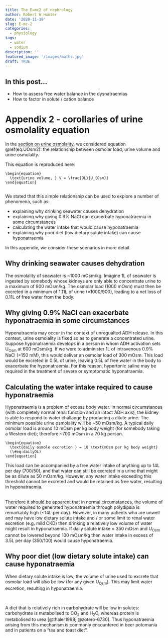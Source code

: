 ```yaml
---
title: The E=mc2 of nephrology
author: Robert W Hunter
date: '2020-11-19'
slug: E-mc-2
categories:
  - physiology
tags:
  - water
  - sodium
description: ''
featured_image: '/images/maths.jpg'
draft: TRUE
---
```


## In this post...

- How to assess free water balance in the dysnatraemias  
- How to factor in solute / cation balance 

# Appendix 2 - corollaries of urine osmolality equation {#app2}

In the [section on urine osmolality](#UOsm), we considered equation \@ref(eq:UOsm2): the relationship between osmolar load, urine volume and urine osmolality.  

This equation is reproduced here:  

```block2
\begin{equation}
  \text{urine volume, } V = \frac{OL}{U_{Osm}}
\end{equation}
      
```

We stated that this simple relationship can be used to explore a number of phenomena, such as:  

+ explaining why drinking seawater causes dehydration  
+ explaining why giving 0.9% NaCl can exacerbate hyponatraemia in some circumstances  
+ calculating the water intake that would cause hyponatraemia  
+ explaining why poor diet (low dietary solute intake) can cause hyponatraemia    

In this appendix, we consider these scenarios in more detail.  


## Why drinking seawater causes dehydration
The osmolality of seawater is ~1000 mOsm/kg.  Imagine 1L of seawater is ingested by somebody whose kidneys are only able to concentrate urine to a maximum of 900 mOsm/kg.  The osmolar load (1000 mOsm) must then be excreted in a minimum of 1.11L of urine (=1000/900), leading to a net loss of 0.11L of free water from the body.

## Why giving 0.9% NaCl can exacerbate hyponatraemia in some circumstances
Hyponatraemia may occur in the context of unregualted ADH release. In this context, urine osmolality is fixed so as to generate a concentrated urine. Suppose hyponatraemia develops in a person in whom ADH activation sets U~Osm~ at 600 mOsm/kg. If we were to administer 1L of intravenous 0.9% NaCl (=150 mM),  this would deliver an osmolar load of 300 mOsm. This load would be excreted in 0.5L of urine, leaving 0.5L of free water in the body to exacerbate the hyponatraemia. For this reason, hypertonic saline may be required in the treatment of severe or symptomatic hyponatraemia. 

## Calculating the water intake required to cause hyponatraemia
Hyponatraemia is a problem of excess body water.  In normal circumstances (with completely normal renal function and an intact ADH axis), the kidney is able to respond to water challange by producing a dilute urine.  The minimum possible urine osmolality will be ~50 mOsm/kg.  A typical daily osmolar load is around 10 mOsm per kg body weight (for somebody taking a Western diet); therefore ~700 mOsm in a 70 kg person. 

```block2
\begin{equation}
  \text{daily osmole excretion } = 10 \text{mOsm per kg body weight}
  (\#eq:dailyOL)
\end{equation}
```

This load can be accompanied by a free water intake of anything up to 14L per day (700/50), and that water can still be excreted in a urine that might be as dilute as 50 mOsm/kg. However, any water intake exceeding this threshold cannot be excreted and would be retained as free water, resulting in hyponatraemia.   
<br>

Therefore it should be apparent that in normal circumstances, the volume of water required to generated hyponatraemia through polydipsia is remarkably high (~14L per day).  However, in many patients who are unwell and may have low dietary solute intake and / or some limit to renal water excretion (e.g. mild CKD) then drinking a relatively low volume of water might result in hyponatraemia.  If daily solute intake = 350 mOsm and U~Osm~ cannot be lowered beyond 100 mOsm/kg then water intake in excess of 3.5L per day (350/100) would cause hyponatraemia.

## Why poor diet (low dietary solute intake) can cause hyponatraemia  
When dietary solute intake is low, the volume of urine used to excrete that osmolar load will also be low (for any given U~Osm~). This may limit water excretion, resulting in hyponatraemia.   

<br>

A diet that is relatively rich in carbohydrate will be low in solutes: carbohydrate is metabolised to CO~2~ and H~2~O, whereas protein is metabolised to urea [@thaler1998; @zotero-6730].  Thus hyponatraemia arising from this mechanism is commonly encountered in beer potomania and in patients on a "tea and toast diet".  
